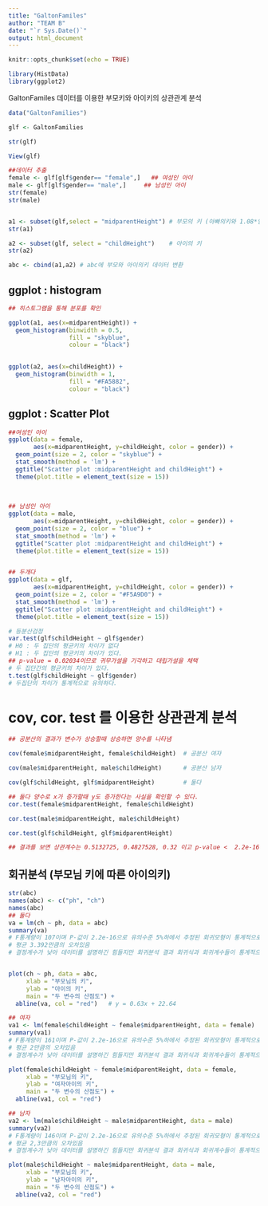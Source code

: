 ---
title: "GaltonFamiles"
author: "TEAM B"
date: "`r Sys.Date()`"
output: html_document
---

```{r setup, include=FALSE}
knitr::opts_chunk$set(echo = TRUE)
```

```{r}
library(HistData)
library(ggplot2)
```

GaltonFamiles 데이터를 이용한 부모키와 아이키의 상관관계 분석

```{r}
data("GaltonFamilies")

glf <- GaltonFamilies

str(glf)

View(glf)
```


```{r}
##데이터 추출 
female <- glf[glf$gender== "female",]   ## 여성인 아이
male <- glf[glf$gender== "male",]     ## 남성인 아이
str(female)
str(male)


a1 <- subset(glf,select = "midparentHeight") # 부모의 키 (아빠의키와 1.08*엄마의키의 평균)
str(a1)

a2 <- subset(glf, select = "childHeight")    # 아이의 키
str(a2)

abc <- cbind(a1,a2) # abc에 부모와 아이의키 데이터 변환
```

## ggplot : histogram
```{r}
## 히스토그램을 통해 분포를 확인

ggplot(a1, aes(x=midparentHeight)) +
  geom_histogram(binwidth = 0.5,
                 fill = "skyblue",
                 colour = "black")

  
ggplot(a2, aes(x=childHeight)) +
  geom_histogram(binwidth = 1,
                 fill = "#FA5882",
                 colour = "black")
```


## ggplot : Scatter Plot
```{r}
##여성인 아이
ggplot(data = female,
       aes(x=midparentHeight, y=childHeight, color = gender)) + 
  geom_point(size = 2, color = "skyblue") + 
  stat_smooth(method = 'lm') +
  ggtitle("Scatter plot :midparentHeight and childHeight") +
  theme(plot.title = element_text(size = 15))
  
  
  
## 남성인 아이
ggplot(data = male,
       aes(x=midparentHeight, y=childHeight, color = gender)) +
  geom_point(size = 2, color = "blue") + 
  stat_smooth(method = 'lm') +
  ggtitle("Scatter plot :midparentHeight and childHeight") +
  theme(plot.title = element_text(size = 15))


## 두개다
ggplot(data = glf,
       aes(x=midparentHeight, y=childHeight, color = gender)) + 
  geom_point(size = 2, color = "#F5A9D0") + 
  stat_smooth(method = 'lm') +
  ggtitle("Scatter plot :midparentHeight and childHeight") +
  theme(plot.title = element_text(size = 15))


```

```{r}
# 등분산검정
var.test(glf$childHeight ~ glf$gender) 
# H0 : 두 집단의 평균키의 차이가 없다
# H1 : 두 집단의 평균키의 차이가 있다.
## p-value = 0.02034이므로 귀무가설을 기각하고 대립가설을 채택
# 두 집단간의 평균키의 차이가 있다.
t.test(glf$childHeight ~ glf$gender)
# 두집단의 차이가 통계적으로 유의하다.


```


# cov, cor. test 를 이용한 상관관계 분석
```{r} 

## 공분산의 결과가 변수가 상승할때 상승하면 양수를 나타냄 

cov(female$midparentHeight, female$childHeight)  # 공분산 여자

cov(male$midparentHeight, male$childHeight)      # 공분산 남자

cov(glf$childHeight, glf$midparentHeight)        # 둘다

## 둘다 양수로 x가 증가할때 y도 증가한다는 사실을 확인할 수 있다. 
cor.test(female$midparentHeight, female$childHeight)

cor.test(male$midparentHeight, male$childHeight)

cor.test(glf$childHeight, glf$midparentHeight)

## 결과를 보면 상관계수는 0.5132725, 0.4827528, 0.32 이고 p-value <  2.2e-16으로 되어있다. 이것은 2.2e-16 이하이이므로 양적선형관계를 가진다.
```




## 회귀분석 (부모님 키에 따른 아이의키)
```{r}
str(abc)
names(abc) <- c("ph", "ch")
names(abc)
## 둘다
va = lm(ch ~ ph, data = abc)
summary(va) 
# F통계량이 107이며 P-값이 2.2e-16으로 유의수준 5%하에서 추정된 회귀모형이 통계적으로 유의함
# 평균 3.392만큼의 오차있음
# 결정계수가 낮아 데이터를 설명하긴 힘들지만 회귀분석 결과 회귀식과 회귀계수들이 통계적으로 유의함


plot(ch ~ ph, data = abc,
     xlab = "부모님의 키",
     ylab = "아이의 키",
     main = "두 변수의 산점도") +
  abline(va, col = "red")   # y = 0.63x + 22.64

## 여자 
va1 <- lm(female$childHeight ~ female$midparentHeight, data = female)
summary(va1)
# F통계량이 161이며 P-값이 2.2e-16으로 유의수준 5%하에서 추정된 회귀모형이 통계적으로 유의함
# 평균 2만큼의 오차있음
# 결정계수가 낮아 데이터를 설명하긴 힘들지만 회귀분석 결과 회귀식과 회귀계수들이 통계적으로 유의함

plot(female$childHeight ~ female$midparentHeight, data = female,
     xlab = "부모님의 키",
     ylab = "여자아이의 키",
     main = "두 변수의 산점도") +
  abline(va1, col = "red")

## 남자
va2 <- lm(male$childHeight ~ male$midparentHeight, data = male)
summary(va2)
# F통계량이 146이며 P-값이 2.2e-16으로 유의수준 5%하에서 추정된 회귀모형이 통계적으로 유의함
# 평균 2,3만큼의 오차있음
# 결정계수가 낮아 데이터를 설명하긴 힘들지만 회귀분석 결과 회귀식과 회귀계수들이 통계적으로 유의함

plot(male$childHeight ~ male$midparentHeight, data = male,
     xlab = "부모님의 키",
     ylab = "남자아이의 키",
     main = "두 변수의 산점도") +
  abline(va2, col = "red")
```

